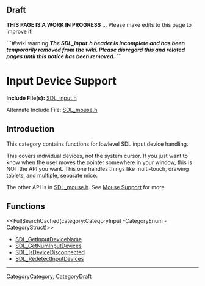 
== Draft ==

'''THIS PAGE IS A WORK IN PROGRESS''' ... Please make edits to this page to improve it!


```#!wiki warning
'''''The SDL_input.h header is incomplete and has been temporarily removed from the wiki.  Please disregard this and related pages until this notice has been removed.'''''
```

= Input Device Support =

'''Include File(s):'''  [http://hg.libsdl.org/SDL/file/default/include/SDL_input.h SDL_input.h]

Alternate Include File:  [http://hg.libsdl.org/SDL/file/default/include/SDL_mouse.h SDL_mouse.h]


== Introduction ==

This category contains functions for lowlevel SDL input device handling.  

This covers individual devices, not the system cursor. If you just want to know when the user moves the pointer somewhere in your window, this is NOT the API you want. This one handles things like multi-touch, drawing tablets, and multiple, separate mice.

The other API is in [http://hg.libsdl.org/SDL/file/default/include/SDL_mouse.h SDL_mouse.h].  See [[CategoryMouse|Mouse Support]] for more.


<!-- #== Enumerations == -->
<!-- #<<FullSearchCached(category:CategoryEnum CategoryInput)>> -->

<!-- #== Structures == -->
<!-- #<<FullSearchCached(category:CategoryStruct CategoryInput)>> -->


== Functions ==

<<FullSearchCached(category:CategoryInput -CategoryEnum -CategoryStruct)>>

<!-- BEGIN CATEGORY LIST -->
* [[SDL_GetInputDeviceName]]
* [[SDL_GetNumInputDevices]]
* [[SDL_IsDeviceDisconnected]]
* [[SDL_RedetectInputDevices]]
<!-- END CATEGORY LIST -->
----
[[CategoryCategory]], [[CategoryDraft]]
